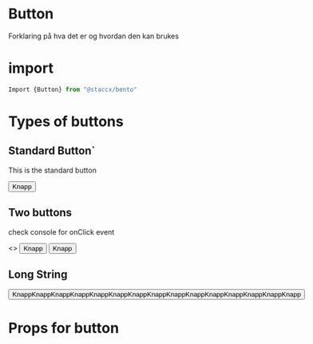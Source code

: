 
<Meta title="Components|Button" component={Button}/>


# Button
Forklaring på hva det er og hvordan den kan brukes


# import

```javascript
Import {Button} from "@staccx/bento"
```

# Types of buttons


## Standard Button`
This is the standard button



<Preview>
  <Story name="Standard">
   <Button>Knapp</Button>
  </Story>
</Preview>


## Two buttons
check console for onClick event

<Preview>
  <Story name="Two Buttons">
  <>
   <Button>Knapp</Button>
   <Button>Knapp</Button>
   </>
  </Story>
</Preview>

## Long String
<Preview>
  <Story name="Long String">
   <Button>KnappKnappKnappKnappKnappKnappKnappKnappKnappKnappKnappKnappKnappKnappKnapp</Button>
  </Story>
</Preview>



# Props for button
<Props of={Button} />
